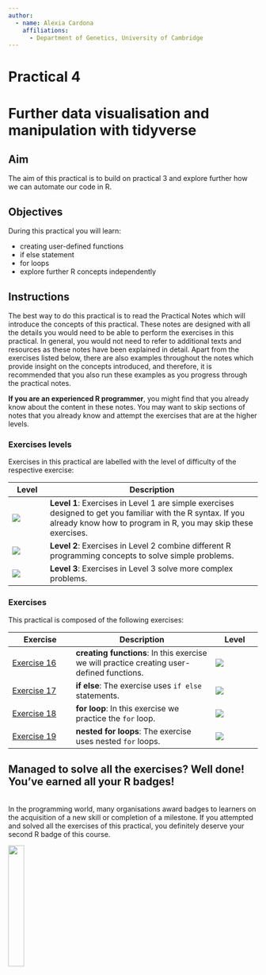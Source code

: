 ```yaml
---
author:
  - name: Alexia Cardona
    affiliations:
      - Department of Genetics, University of Cambridge
---
```


# Practical 4 {.unnumbered}

# Further data visualisation and manipulation with tidyverse {.unnumbered}

## Aim

The aim of this practical is to build on practical 3 and explore further how we can automate our code in R.

## Objectives

During this practical you will learn:

-   creating user-defined functions
-   if else statement
-   for loops
-   explore further R concepts independently

## Instructions

The best way to do this practical is to read the Practical Notes which will introduce the concepts of this practical. These notes are designed with all the details you would need to be able to perform the exercises in this practical. In general, you would not need to refer to additional texts and resources as these notes have been explained in detail. Apart from the exercises listed below, there are also examples throughout the notes which provide insight on the concepts introduced, and therefore, it is recommended that you also run these examples as you progress through the practical notes.

**If you are an experienced R programmer**, you might find that you already know about the content in these notes. You may want to skip sections of notes that you already know and attempt the exercises that are at the higher levels.

### Exercises levels

Exercises in this practical are labelled with the level of difficulty of the respective exercise:

| Level                         | Description                                                                                                                                                                   |
|-------------------------------|-------------------------------------------------------------------------------------------------------------------------------------------------------------------------------|
| ![](images/stars-level-1.png) | **Level 1**: Exercises in Level 1 are simple exercises designed to get you familiar with the R syntax. If you already know how to program in R, you may skip these exercises. |
| ![](images/stars-level-2.png) | **Level 2**: Exercises in Level 2 combine different R programming concepts to solve simple problems.                                                                          |
| ![](images/stars-level-3.png) | **Level 3**: Exercises in Level 3 solve more complex problems.                                                                                                                |

### Exercises

This practical is composed of the following exercises:

| Exercise                                  | Description                                                                                | Level                         |
|-------------------------------------------|--------------------------------------------------------------------------------------------|-------------------------------|
| [Exercise 16](automation.qmd#exercise-16) | **creating functions**: In this exercise we will practice creating user-defined functions. | ![](images/stars-level-1.png) |
| [Exercise 17](automation.qmd#exercise-17) | **if else**: The exercise uses `if else` statements.                                       | ![](images/stars-level-1.png) |
| [Exercise 18](automation.qmd#exercise-18) | **for loop**: In this exercise we practice the `for` loop.                                 | ![](images/stars-level-1.png) |
| [Exercise 19](automation.qmd#exercise-19) | **nested for loops**: The exercise uses nested `for` loops.                                | ![](images/stars-level-3.png) |

::: {.callout-note icon="false" appearance="minimal"}
## Managed to solve all the exercises? Well done! You've earned all your R badges!

</br> In the programming world, many organisations award badges to learners on the acquisition of a new skill or completion of a milestone. If you attempted and solved all the exercises of this practical, you definitely deserve your second R badge of this course.

![](images/level-4-badge.png){width="25%" fig-align="center"}
:::
